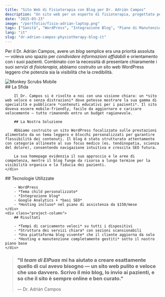 ```yaml
---
title: "Sito Web di Fisioterapia con Blog per Dr. Adrián Campos"
description: "Un sito web per un esperto di fisioterapia, progettato per evidenziare le specialità e consentire facile pubblicazione del blog."
date: "2025-03-23"
image: "/portfolio/fisio-adrian-laptop.png"
tags: ["Sanità", "WordPress", "Integrazione Blog", "Piano di Manutenzione"]
lang: "it"
slug: "dr-adrian-campos-physiotherapy-blog-it"
---
```



Per il Dr. Adrián Campos, avere un *blog* semplice era una priorità assoluta — voleva uno spazio per *condividere informazioni affidabili* e orientamento con i suoi pazienti. Combinato con la necessità di presentare chiaramente i suoi *servizi di fisioterapia*, abbiamo costruito un sito web WordPress leggero che potenzia sia la visibilità che la credibilità.

<div class="project-gallery">
    <div class="project-gallery-item">
        <Image src={image} width={727} height={1470} alt="Monkey Scrubs Mobile" loading="lazy" decoding="async" />
    </div>
    <div class="project-gallery-content">
        ## La Sfida

        Il Dr. Campos si è rivolto a noi con una visione chiara: un *sito web veloce e senza distrazioni* dove potesse mostrare la sua gamma di specialità e pubblicare *contenuti educativi per i pazienti*. Il sito doveva essere mobile-friendly, facile da aggiornare e caricare velocemente — tutto rimanendo entro un budget ragionevole.

        ## La Nostra Soluzione

        Abbiamo costruito un sito WordPress focalizzato sulle prestazioni alimentato da un tema leggero e blocchi personalizzati per garantire flessibilità dei contenuti. Il blog è stato strutturato attentamente con categorie allineate al suo focus medico (es. tendinopatia, scienza del dolore), consentendo navigazione intuitiva e crescita SEO futura.

        La sua homepage evidenzia il suo approccio e le aree di competenza, mentre il blog funge da risorsa a lungo termine per la visibilità organica e la fiducia dei pazienti.
    </div>
</div>

<div class="project-columns">
    <div class="project-column">
        ## Tecnologie Utilizzate

        - WordPress
        - *Tema child personalizzato*
        - *Integrazione blog*
        - Google Analytics + *basi SEO*
        - *Hosting incluso* nel piano di assistenza da $150/mese
    </div>
    <div class="project-column">
        ## Risultati

        - *Tempi di caricamento veloci* su tutti i dispositivi
        - *Struttura dei servizi chiara* con sezioni scansionabili
        - *Una piattaforma blog vivente* che il cliente aggiorna da solo
        - *Hosting e manutenzione completamente gestiti* sotto il nostro piano base
    </div>
</div>



> ### "Il *team di ElPuas* mi ha aiutato a creare esattamente quello di cui avevo bisogno — un sito web pulito e veloce che uso davvero. Scrivo il mio blog, lo invio ai pazienti, e so che il sito è sempre online e ben curato."
> 
> — Dr. Adrián Campos 